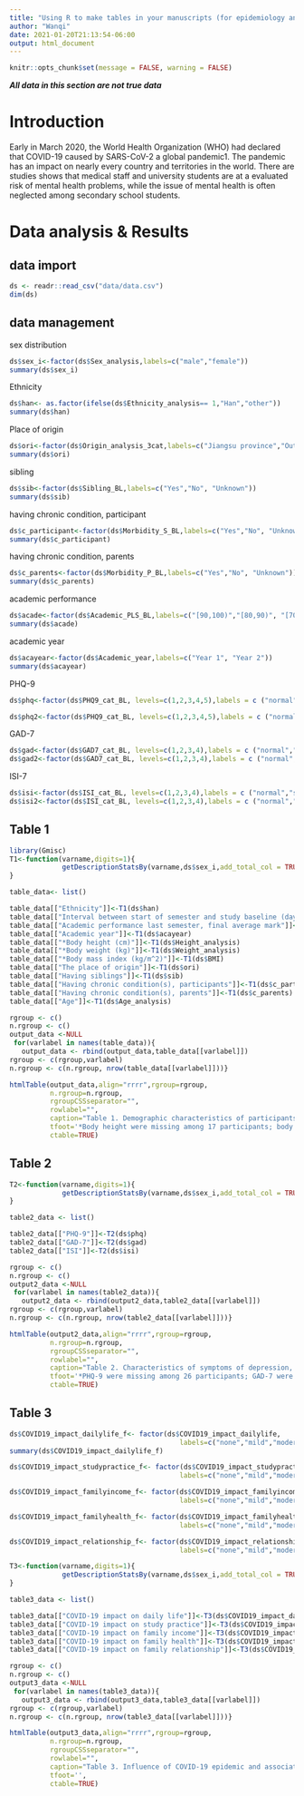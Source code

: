 ```yaml
---
title: "Using R to make tables in your manuscripts (for epidemiology and clinical research)"
author: "Wanqi"
date: 2021-01-20T21:13:54-06:00
output: html_document
---
```



```r
knitr::opts_chunk$set(message = FALSE, warning = FALSE)
```

***All data in this section are not true data***


# Introduction


Early in March 2020, the World Health Organization (WHO) had declared that COVID-19 caused by SARS-CoV-2 a global pandemic1. The pandemic has an impact on nearly every country and territories in the world. There are studies shows that medical staff and university students are at a evaluated risk of mental health problems, while the issue of mental health is often neglected among secondary school students.

# Data analysis & Results

## data import 
```r
ds <- readr::read_csv("data/data.csv")
dim(ds)
```

## data management

sex distribution
```r
ds$sex_i<-factor(ds$Sex_analysis,labels=c("male","female"))
summary(ds$sex_i)
```
Ethnicity
```r
ds$han<- as.factor(ifelse(ds$Ethnicity_analysis== 1,"Han","other"))
summary(ds$han)
```
Place of origin
```r
ds$ori<-factor(ds$Origin_analysis_3cat,labels=c("Jiangsu province","Outside of Jiangsu", "Unknown"))
summary(ds$ori)
```
sibling
```r
ds$sib<-factor(ds$Sibling_BL,labels=c("Yes","No", "Unknown"))
summary(ds$sib)
```

having chronic condition, participant
```r
ds$c_participant<-factor(ds$Morbidity_S_BL,labels=c("Yes","No", "Unknown"))
summary(ds$c_participant)
```
having chronic condition, parents
```r
ds$c_parents<-factor(ds$Morbidity_P_BL,labels=c("Yes","No", "Unknown"))
summary(ds$c_parents)
```
academic performance
```r
ds$acade<-factor(ds$Academic_PLS_BL,labels=c("[90,100)","[80,90)", "[70,80)", "[0,70)", "Unknown"))
summary(ds$acade)
```
academic year
```r
ds$acayear<-factor(ds$Academic_year,labels=c("Year 1", "Year 2"))
summary(ds$acayear)
```

PHQ-9
```r
ds$phq<-factor(ds$PHQ9_cat_BL, levels=c(1,2,3,4,5),labels = c ("normal","mild", "moderate", "moreatetely severe", "severe"))
```
```r
ds$phq2<-factor(ds$PHQ9_cat_BL, levels=c(1,2,3,4,5),labels = c ("normal","depression", "depression", "depression", "depression"))
```

GAD-7
```r
ds$gad<-factor(ds$GAD7_cat_BL, levels=c(1,2,3,4),labels = c ("normal","mild", "moderate", "severe"))
ds$gad2<-factor(ds$GAD7_cat_BL, levels=c(1,2,3,4),labels = c ("normal","anxiety", "anxiety", "anxiety"))
```

ISI-7
```r
ds$isi<-factor(ds$ISI_cat_BL, levels=c(1,2,3,4),labels = c ("normal","subthreshold", "moderate", "severe"))
ds$isi2<-factor(ds$ISI_cat_BL, levels=c(1,2,3,4),labels = c ("normal","sleeping problems", "sleeping problems", "sleeping problems"))
```




## Table 1



```r
library(Gmisc)
T1<-function(varname,digits=1){
             getDescriptionStatsBy(varname,ds$sex_i,add_total_col = TRUE,show_all_values = TRUE,hrzl_prop = TRUE, useNA = "no", statistics = TRUE, statistics.sig_lim = 10^-3, html=TRUE)
}
```

```r
table_data<- list()
```

```r
table_data[["Ethnicity"]]<-T1(ds$han)
table_data[["Interval between start of semester and study baseline (days)"]]<-T1(ds$Interval_Open_BL)
table_data[["Academic performance last semester, final average mark"]]<-T1(ds$acade)
table_data[["Academic year"]]<-T1(ds$acayear)
table_data[["*Body height (cm)"]]<-T1(ds$Height_analysis)
table_data[["*Body weight (kg)"]]<-T1(ds$Weight_analysis)
table_data[["*Body mass index (kg/m^2)"]]<-T1(ds$BMI)
table_data[["The place of origin"]]<-T1(ds$ori)
table_data[["Having siblings"]]<-T1(ds$sib)
table_data[["Having chronic condition(s), participants"]]<-T1(ds$c_participant)
table_data[["Having chronic condition(s), parents"]]<-T1(ds$c_parents)
table_data[["Age"]]<-T1(ds$Age_analysis)
```

```r
rgroup <- c()
n.rgroup <- c()
output_data <-NULL 
 for(varlabel in names(table_data)){
   output_data <- rbind(output_data,table_data[[varlabel]])
rgroup <- c(rgroup,varlabel)
n.rgroup <- c(n.rgroup, nrow(table_data[[varlabel]]))}
```

```r
htmlTable(output_data,align="rrrr",rgroup=rgroup,
          n.rgroup=n.rgroup,
          rgroupCSSseparator="",
          rowlabel="",
          caption="Table 1. Demographic characteristics of participants (N=1393)",
          tfoot='*Body height were missing among 17 participants; body weight were missing among 26 participants; body mass index were missing among 29 participants',
          ctable=TRUE)
```


## Table 2

```r
T2<-function(varname,digits=1){
             getDescriptionStatsBy(varname,ds$sex_i,add_total_col = TRUE,show_all_values = TRUE,hrzl_prop = TRUE, useNA = "no", statistics = TRUE, statistics.sig_lim = 10^-3, html=TRUE)
}
```


```r
table2_data <- list()
```

```r
table2_data[["PHQ-9"]]<-T2(ds$phq)
table2_data[["GAD-7"]]<-T2(ds$gad)
table2_data[["ISI"]]<-T2(ds$isi)
```

```r
rgroup <- c()
n.rgroup <- c()
output2_data <-NULL 
 for(varlabel in names(table2_data)){
   output2_data <- rbind(output2_data,table2_data[[varlabel]])
rgroup <- c(rgroup,varlabel)
n.rgroup <- c(n.rgroup, nrow(table2_data[[varlabel]]))}
```


```r
htmlTable(output2_data,align="rrrr",rgroup=rgroup,
          n.rgroup=n.rgroup,
          rgroupCSSseparator="",
          rowlabel="",
          caption="Table 2. Characteristics of symptoms of depression, anxiety and insomnia of participants",
          tfoot='*PHQ-9 were missing among 26 participants; GAD-7 were missing among 12 participants; ISI were missing among 20 participants',
          ctable=TRUE)
```

## Table 3

```r
ds$COVID19_impact_dailylife_f<- factor(ds$COVID19_impact_dailylife,
                                          labels=c("none","mild","moderate", "severe", "extremely severe", "Missing"))
summary(ds$COVID19_impact_dailylife_f)

ds$COVID19_impact_studypractice_f<- factor(ds$COVID19_impact_studypractice,
                                          labels=c("none","mild","moderate", "severe", "extremely severe", "Missing"))

ds$COVID19_impact_familyincome_f<- factor(ds$COVID19_impact_familyincome,
                                          labels=c("none","mild","moderate", "severe", "extremely severe", "Missing"))

ds$COVID19_impact_familyhealth_f<- factor(ds$COVID19_impact_familyhealth,
                                          labels=c("none","mild","moderate", "severe", "extremely severe", "Missing"))

ds$COVID19_impact_relationship_f<- factor(ds$COVID19_impact_relationship,
                                          labels=c("none","mild","moderate", "severe", "extremely severe"))

```




```r
T3<-function(varname,digits=1){
             getDescriptionStatsBy(varname,ds$sex_i,add_total_col = TRUE,show_all_values = TRUE,hrzl_prop = TRUE, useNA = "no", statistics = TRUE, statistics.sig_lim = 10^-3, html=TRUE)
}
```


```r
table3_data <- list()
```

```r
table3_data[["COVID-19 impact on daily life"]]<-T3(ds$COVID19_impact_dailylife_f)
table3_data[["COVID-19 impact on study practice"]]<-T3(ds$COVID19_impact_studypractice_f)
table3_data[["COVID-19 impact on family income"]]<-T3(ds$COVID19_impact_familyincome_f)
table3_data[["COVID-19 impact on family health"]]<-T3(ds$COVID19_impact_familyhealth_f)
table3_data[["COVID-19 impact on family relationship"]]<-T3(ds$COVID19_impact_relationship_f)
```

```r
rgroup <- c()
n.rgroup <- c()
output3_data <-NULL 
 for(varlabel in names(table3_data)){
   output3_data <- rbind(output3_data,table3_data[[varlabel]])
rgroup <- c(rgroup,varlabel)
n.rgroup <- c(n.rgroup, nrow(table3_data[[varlabel]]))}
```


```r
htmlTable(output3_data,align="rrrr",rgroup=rgroup,
          n.rgroup=n.rgroup,
          rgroupCSSseparator="",
          rowlabel="",
          caption="Table 3. Influence of COVID-19 epidemic and associated measures on family relationship during the past 14 days",
          tfoot='',
          ctable=TRUE)
```

